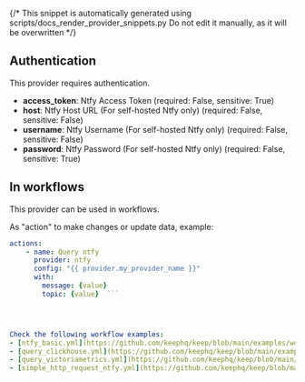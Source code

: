 {/* This snippet is automatically generated using scripts/docs_render_provider_snippets.py 
Do not edit it manually, as it will be overwritten */}

## Authentication
This provider requires authentication.
- **access_token**: Ntfy Access Token (required: False, sensitive: True)
- **host**: Ntfy Host URL (For self-hosted Ntfy only) (required: False, sensitive: False)
- **username**: Ntfy Username (For self-hosted Ntfy only) (required: False, sensitive: False)
- **password**: Ntfy Password (For self-hosted Ntfy only) (required: False, sensitive: True)


## In workflows

This provider can be used in workflows.



As "action" to make changes or update data, example:
```yaml
actions:
    - name: Query ntfy
      provider: ntfy
      config: "{{ provider.my_provider_name }}"
      with:
        message: {value}  
        topic: {value}  ```




Check the following workflow examples:
- [ntfy_basic.yml](https://github.com/keephq/keep/blob/main/examples/workflows/ntfy_basic.yml)
- [query_clickhouse.yml](https://github.com/keephq/keep/blob/main/examples/workflows/query_clickhouse.yml)
- [query_victoriametrics.yml](https://github.com/keephq/keep/blob/main/examples/workflows/query_victoriametrics.yml)
- [simple_http_request_ntfy.yml](https://github.com/keephq/keep/blob/main/examples/workflows/simple_http_request_ntfy.yml)
